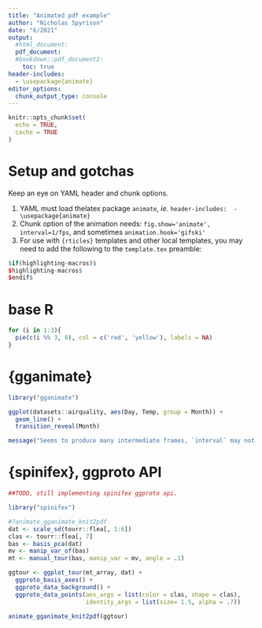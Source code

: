 ```yaml
---
title: "Animated pdf example"
author: "Nicholas Spyrison"
date: "6/2021"
output:
  #html_document:
  pdf_document:
  #bookdown::pdf_document2:
    toc: true
header-includes:
  - \usepackage{animate}
editor_options: 
  chunk_output_type: console
---
```


```r
knitr::opts_chunk$set(
  echo = TRUE,
  cache = TRUE
)
```

# Setup and gotchas

Keep an eye on YAML header and chunk options.

1) YAML must load thelatex package `animate`, _ie._ `header-includes:  - \usepackage{animate}`
2) Chunk option of the animation needs:  `fig.show='animate', interval=1/fps`, and sometimes `animation.hook='gifski'`
3) For use with `{rticles}` templates and other local templates, you may need to add the following to the `template.tex` preamble:

<!-- Will be the 3 lines with `$`, without the r chunk, directly into the *.tex. -->
```r
$if(highlighting-macros)$
$highlighting-macros$
$endif$
```

# base R

```r
for (i in 1:3){
  pie(c(i %% 3, 6), col = c('red', 'yellow'), labels = NA)
}
```



# {gganimate}
```r
library("gganimate")

ggplot(datasets::airquality, aes(Day, Temp, group = Month)) +
  geom_line() +
  transition_reveal(Month)

message("Seems to produce many intermediate frames, `interval` may not be be stright forward with gganimate.")
```


# {spinifex}, ggproto API 
```r
##TODO, still implementing spinifex ggproto api.

library("spinifex")

#?animate_gganimate_knit2pdf
dat <- scale_sd(tourr::flea[, 1:6])
clas <- tourr::flea[, 7]
bas <- basis_pca(dat)
mv <- manip_var_of(bas)
mt <- manual_tour(bas, manip_var = mv, angle = .1)

ggtour <- ggplot_tour(mt_array, dat) +
  ggproto_basis_axes() +
  ggproto_data_background() +
  ggproto_data_points(aes_args = list(color = clas, shape = clas),
                      identity_args = list(size= 1.5, alpha = .7))

animate_gganimate_knit2pdf(ggtour)
```

<!-- # {spinifex}, OLD API  -->
<!-- ```{r spinifex, fig.show='animate', interval=.2} -->
<!-- libray("spinifex") -->

<!-- #?play_tour_path -->
<!-- dat_std <- scale_sd(flea[, 1:6]) -->
<!-- clas <- flea$species -->
<!-- bas <- basis_pca(dat_std) -->
<!-- ## Not run: -->
<!-- ## Tour history from tourr::save_history -->
<!-- g_path <- tourr::save_history(dat_std, tour_path = tourr::grand_tour(), max = 3) -->
<!-- ## Recreate play_tour_path(render_gganimate) -->
<!-- gg <- play_tour_path(tour_path = g_path, data = dat_std, render_type = render_) -->
<!-- gg + gganimate::transition_states(frame, transition_length = 0L) -->
<!-- #gganimate::knit_print.gganim(gga) -->

<!-- message("Only works with an implicit call, but not with animate(), difference with print.gganim() and knit_print.gganim()??") -->
<!-- ``` -->


<!-- # tourr -- only 2 frames? -->
<!-- Only ever gets to the first 2 frames... -->
<!-- ```{r Tourr, animation.hook='gifski', fig.show='animate', interval=.2} -->
<!-- require(tourr) -->
<!-- if(interactive() == T) -->
<!--   ?save_history -->
<!-- t1 <- save_history(flea[, 1:6], max = 4) -->
<!-- animate_xy(flea[, 1:6], planned_tour(t1)) -->

<!-- message("why only 2 frames!?") -->
<!-- ``` -->